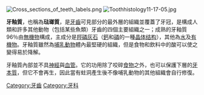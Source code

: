 [[File:Cross_sections_of_teeth_labels.png|thumb]]
[[File:Toothhistology11-17-05.jpg|right]]

'''牙釉質'''，也稱為'''琺瑯質'''，是[[牙齒|牙齒]]可見部分的最外層的組織並覆蓋了牙冠，是構成人類和許多其他動物（包括某些魚類）牙齒的四個主要組織之一；成熟的牙釉質96％由[[無機物|無機物]]構成，主成分是[[羥磷灰石|羥磷灰石]]（[[鈣|鈣]]和[[磷|磷]]的一種[[晶体结构|晶体结构]]），其他為[[水|水]]及[[有機物|有機物]]。牙釉質雖然為[[哺乳動物|哺乳動物]]體內最堅硬的組織，但是食物和飲料中的酸可以使之變得易於降解。

牙釉質內部並不具[[神經|神經]]與[[血管|血管]]。它的功用除了咬碎[[食物|食物]]之外，也可以保護下層的[[牙本質|牙本質]]，但它不會再生，因此當有蛀洞產生後不像哺乳動物的其他組織會自行修復。

{{Authority control}}
{{Anatomy-stub}}
[[Category:牙齒|Category:牙齒]]
[[Category:牙科|Category:牙科]]